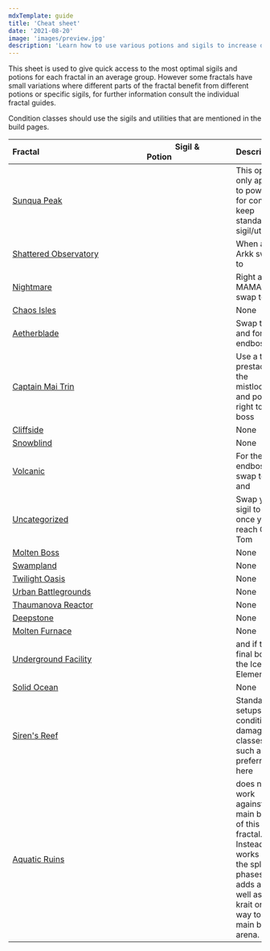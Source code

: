 ```yaml
---
mdxTemplate: guide
title: 'Cheat sheet'
date: '2021-08-20'
image: 'images/preview.jpg'
description: 'Learn how to use various potions and sigils to increase damage output.'
---
```


This sheet is used to give quick access to the most optimal sigils and potions for each fractal in an average group. However some fractals have small variations where different parts of the fractal benefit from different potions or specific sigils, for further information consult the individual fractal guides.

<Warning>
Condition classes should use the sigils and utilities that are mentioned in the build pages.
</Warning>

| Fractal                                                  | Sigil & Potion                                                                                                                      | Description                                                                                                                                                                          |
| -------------------------------------------------------- | ----------------------------------------------------------------------------------------------------------------------------------- | ------------------------------------------------------------------------------------------------------------------------------------------------------------------------------------ |
| [Sunqua Peak](/fractals/sunqua-peak)                     | <Item id="36053" size="large" disableText/> <Item id="24868" size="large" disableText/> <Item id="9443" size="large" disableText/>  | This option only applies to power, for condi keep standard sigil/utility.                                                                                                            |
| [Shattered Observatory](/fractals/shattered-observatory) | <Item id="24615" size="large" disableText/> <Item id="24868" size="large" disableText/> <Item id="9443" size="large" disableText/>  | When at Arkk swap to <Item id="50082"/>                                                                                                                                              |
| [Nightmare](/fractals/nightmare)                         | <Item id="24615" size="large" disableText/> <Item id="24868" size="large" disableText/> <Item id="50082" size="large" disableText/> | Right after MAMA swap <Item id="24615"/> to <Item id="24658"/>                                                                                                                       |
| [Chaos Isles](/fractals/chaos-isles)                     | <Item id="24615" size="large" disableText/> <Item id="24868" size="large" disableText/> <Item id="9443" size="large" disableText/>  | None                                                                                                                                                                                 |
| [Aetherblade](/fractals/aetherblade)                     | <Item id="24615" size="large" disableText/> <Item id="24868" size="large" disableText/> <Item id="50082" size="large" disableText/> | Swap to <Item id="24672"/> and <Item id="8887"/> for the endboss.                                                                                                                    |
| [Captain Mai Trin](/fractals/captain-mai-trin-boss)      | <Item id="24615" size="large" disableText/> <Item id="24868" size="large" disableText/> <Item id="50082" size="large" disableText/> | Use a <Item id="78978"/> to prestack at the mistlock and port right to the boss                                                                                                      |
| [Cliffside](/fractals/cliffside)                         | <Item id="24615" size="large" disableText/> <Item id="24678" size="large" disableText/> <Item id="8881" size="large" disableText/>  | None                                                                                                                                                                                 |
| [Snowblind](/fractals/snowblind)                         | <Item id="36053" size="large" disableText/> <Item id="24667" size="large" disableText/> <Item id="8883" size="large" disableText/>  | None                                                                                                                                                                                 |
| [Volcanic](/fractals/volcanic)                           | <Item id="36053" size="large" disableText/> <Item id="24648" size="large" disableText/> <Item id="8890" size="large" disableText/>  | For the endboss swap <Item id="24648"/> to <Item id="24868"/> and <Item id="8886"/>                                                                                                  |
| [Uncategorized](/fractals/uncategorized)                 | <Item id="24615" size="large" disableText/> <Item id="24868" size="large" disableText/> <Item id="8887" size="large" disableText/>  | Swap your <Item id="24615"/> sigil to <Item id="24672"/> once you reach Old Tom                                                                                                      |
| [Molten Boss](/fractals/molten-boss)                     | <Item id="24615" size="large" disableText/> <Item id="24868" size="large" disableText/> <Item id="50082" size="large" disableText/> | None                                                                                                                                                                                 |
| [Swampland](/fractals/swampland)                         | <Item id="36053" size="large" disableText/> <Item id="24868" size="large" disableText/> <Item id="9443" size="large" disableText/>  | None                                                                                                                                                                                 |
| [Twilight Oasis](/fractals/twilight-oasis)               | <Item id="24615" size="large" disableText/> <Item id="36053" size="large" disableText/> <Item id="9443" size="large" disableText/>  | None                                                                                                                                                                                 |
| [Urban Battlegrounds](/fractals/urban-battlegrounds)     | <Item id="24615" size="large" disableText/> <Item id="24868" size="large" disableText/> <Item id="9443" size="large" disableText/>  | None                                                                                                                                                                                 |
| [Thaumanova Reactor](/fractals/thaumanova-reactor)       | <Item id="24615" size="large" disableText/> <Item id="24868" size="large" disableText/> <Item id="9443" size="large" disableText/>  | None                                                                                                                                                                                 |
| [Deepstone](/fractals/deepstone)                         | <Item id="24615" size="large" disableText/> <Item id="24554" size="large" disableText/> <Item id="9443" size="large" disableText/>  | None                                                                                                                                                                                 |
| [Molten Furnace](/fractals/molten-furnace)               | <Item id="24615" size="large" disableText/> <Item id="24554" size="large" disableText/> <Item id="50082" size="large" disableText/> | None                                                                                                                                                                                 |
| [Underground Facility](/fractals/underground-facility)   | <Item id="36053" size="large" disableText/> <Item id="24684" size="large" disableText/> <Item id="8892" size="large" disableText/>  | <Item id="24661"/> and <Item id="8885"/> if the final boss is the Ice Elemental                                                                                                      |
| [Solid Ocean](/fractals/solid-ocean)                     | <Item id="36053" size="large" disableText/> <Item id="24661" size="large" disableText/> <Item id="8885" size="large" disableText/>  | None                                                                                                                                                                                 |
| [Siren's Reef](/fractals/sirens-reef)                    | <Item id="24615" size="large" disableText/> <Item id="24868" size="large" disableText/> <Item id="9443" size="large" disableText/>  | Standard setups on condition damage classes such as [<Specialization name="Firebrand" text="Condition Firebrand" disableLink/>](/builds/guardian/condi-firebrand) are preferred here |
| [Aquatic Ruins](/fractals/aquatic-ruins)                 | <Item id="24615" size="large" disableText/> <Item id="24658" size="large" disableText/> <Item id="50082" size="large" disableText/> | <Item id="24658"/> does not work against the main boss of this fractal. Instead, it works on the split phases and adds as well as the krait on the way to the main boss arena.       |
